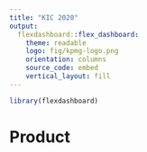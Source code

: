 ```yaml
---
title: "KIC 2020"
output: 
  flexdashboard::flex_dashboard:
    theme: readable
    logo: fig/kpmg-logo.png
    orientation: columns
    source_code: embed
    vertical_layout: fill
---
```


```r
library(flexdashboard)
```

Product {data-icon="fa-shopping-cart"}
=============================================================================



